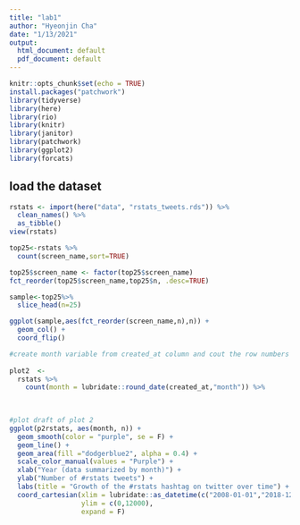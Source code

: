 ```yaml
---
title: "lab1"
author: "Hyeonjin Cha"
date: "1/13/2021"
output:
  html_document: default
  pdf_document: default
---
```


```r
knitr::opts_chunk$set(echo = TRUE)
install.packages("patchwork")
library(tidyverse)
library(here)
library(rio)
library(knitr)
library(janitor)
library(patchwork)
library(ggplot2)
library(forcats)

```

## load the dataset
```r
rstats <- import(here("data", "rstats_tweets.rds")) %>% 
  clean_names() %>% 
  as_tibble()
view(rstats)
```

```r
top25<-rstats %>%
  count(screen_name,sort=TRUE)

top25$screen_name <- factor(top25$screen_name) 
fct_reorder(top25$screen_name,top25$n, .desc=TRUE)

sample<-top25%>%
  slice_head(n=25)

ggplot(sample,aes(fct_reorder(screen_name,n),n)) +
  geom_col() +
  coord_flip()

```

```r
#create month variable from created_at column and cout the row numbers
 
plot2  <- 
  rstats %>%  
    count(month = lubridate::round_date(created_at,"month")) %>% 
    
  

#plot draft of plot 2
ggplot(p2rstats, aes(month, n)) +
  geom_smooth(color = "purple", se = F) +
  geom_line() +
  geom_area(fill ="dodgerblue2", alpha = 0.4) +
  scale_color_manual(values = "Purple") +
  xlab("Year (data summarized by month)") +
  ylab("Number of #rstats tweets") +
  labs(title = "Growth of the #rstats hashtag on twitter over time") +
  coord_cartesian(xlim = lubridate::as_datetime(c("2008-01-01","2018-12-01")), 
                  ylim = c(0,12000),
                  expand = F)


  
  
   
```
